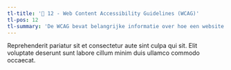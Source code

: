 ```yaml
---
tl-title: '🎨 12 - Web Content Accessibility Guidelines (WCAG)'
tl-pos: 12
tl-summary: 'De WCAG bevat belangrijke informatie over hoe een website moet worden geschreven zodat deze door iedereen kan worden bekeken'
---
```


Reprehenderit pariatur sit et consectetur aute sint culpa qui sit. Elit voluptate deserunt sunt labore cillum minim duis ullamco commodo occaecat.